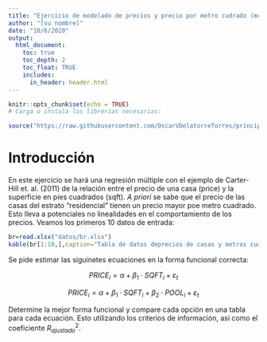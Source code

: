 ```yaml
---
title: "Ejercicio de modelado de precios y precio por metro cudrado (modelos no lineales)."
author: "[su nombre]"
date: "10/6/2020"
output: 
  html_document:
    toc: true
    toc_depth: 2
    toc_float: TRUE
    includes:
      in_header: header.html    
---
```


```r
knitr::opts_chunk$set(echo = TRUE)
# Carga o instala las librerías necesarias:

source("https://raw.githubusercontent.com/OscarVDelatorreTorres/principiosEconometria/refs/heads/main/libreriasEconometria.R")
```

# Introducción
 
En este ejercicio se hará una regresión múltiple con el ejemplo de Carter-Hill et. al. (2011) de la relación entre el precio de una casa (price) y la superficie en pies cuadrados (sqft). *A priori* se sabe que el precio de las casas del estrato "residencial" tienen un precio mayor poe metro cuadrado. Esto lleva a potenciales no linealidades en el comportamiento de los precios. Veamos los primeros 10 datos de entrada:

```r
br=read.xlsx("datos/br.xlsx")
kable(br[1:10,],caption="Tabla de datos deprecios de casas y metros cuadrados")%>%kable_styling(font_size = 10,bootstrap_options = c("striped", "hover"))%>%add_footnote("Cifras en USD.")
```

Se pide estimar las siguinetes ecuaciones en la forma funcional correcta:

$$PRICE_i=\alpha+\beta_1\cdot SQFT_i+\varepsilon_t$$

$$PRICE_i=\alpha+\beta_1\cdot SQFT_i+\beta_2\cdot POOL_i+\varepsilon_t$$

Determine la mejor forma funcional y compare cada opción en una tabla para cada ecuación. Esto utilizando los criterios de información, así como el coeficiente $R^2_{ajustado}$.